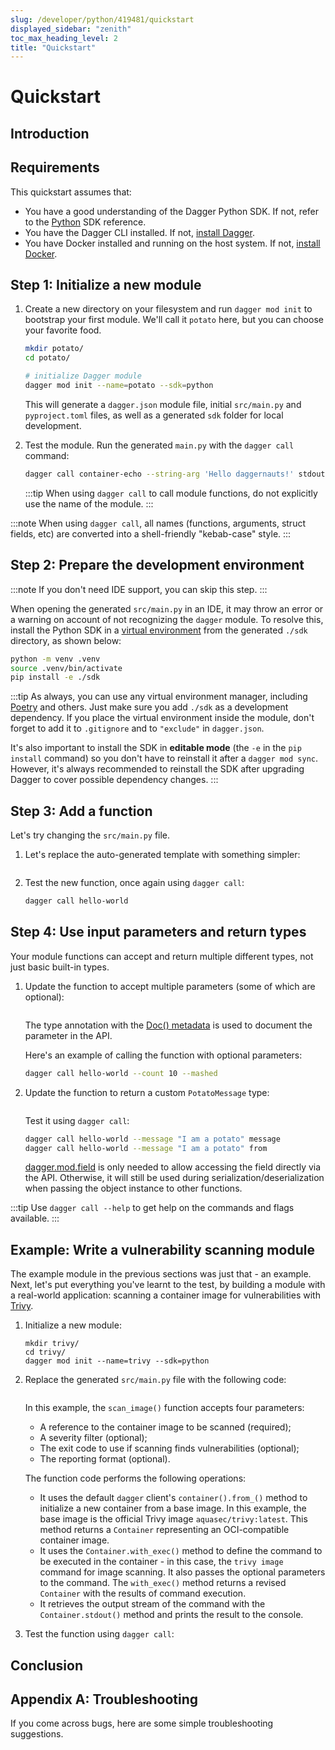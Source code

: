 ```yaml
---
slug: /developer/python/419481/quickstart
displayed_sidebar: "zenith"
toc_max_heading_level: 2
title: "Quickstart"
---
```



# Quickstart

<PartialExperimentalDocs />

## Introduction

<PartialDeveloperQuickstartIntroduction />

## Requirements

This quickstart assumes that:

- You have a good understanding of the Dagger Python SDK. If not, refer to the [Python](https://dagger-io.readthedocs.org/) SDK reference.
- You have the Dagger CLI installed. If not, [install Dagger](../../329058-install.mdx).
- You have Docker installed and running on the host system. If not, [install Docker](https://docs.docker.com/engine/install/).

## Step 1: Initialize a new module

1. Create a new directory on your filesystem and run `dagger mod init` to bootstrap your first module. We'll call it `potato` here, but you can choose your favorite food.

    ```sh
    mkdir potato/
    cd potato/

    # initialize Dagger module
    dagger mod init --name=potato --sdk=python
    ```

    This will generate a `dagger.json` module file, initial `src/main.py` and `pyproject.toml` files, as well as a generated `sdk` folder for local development.

1. Test the module. Run the generated `main.py` with the `dagger call` command:

    ```sh
    dagger call container-echo --string-arg 'Hello daggernauts!' stdout
    ```

    :::tip
    When using `dagger call` to call module functions, do not explicitly use the name of the module.
    :::

:::note
When using `dagger call`, all names (functions, arguments, struct fields, etc) are converted into a shell-friendly "kebab-case" style.
:::

## Step 2: Prepare the development environment

:::note
If you don't need IDE support, you can skip this step.
:::

When opening the generated `src/main.py` in an IDE, it may throw an error or a warning on account of not recognizing the `dagger` module. To resolve this, install the Python SDK in a [virtual environment](https://packaging.python.org/en/latest/tutorials/installing-packages/#creating-virtual-environments) from the generated `./sdk` directory, as shown below:

```sh
python -m venv .venv
source .venv/bin/activate
pip install -e ./sdk
```

:::tip
As always, you can use any virtual environment manager, including [Poetry](https://python-poetry.org) and others. Just make sure you add `./sdk` as a development dependency. If you place the virtual environment inside the module, don't forget to add it to `.gitignore` and to `"exclude"` in `dagger.json`.

It's also important to install the SDK in **editable mode** (the `-e` in the `pip install` command) so you don't have to reinstall it after a `dagger mod sync`. However, it's always recommended to reinstall the SDK after upgrading Dagger to cover possible dependency changes.
:::

## Step 3: Add a function

Let's try changing the `src/main.py` file.

1. Let's replace the auto-generated template with something simpler:

    ```python file=./snippets/quickstart/step2/main.py
    ```

1. Test the new function, once again using `dagger call`:

    ```sh
    dagger call hello-world
    ```

## Step 4: Use input parameters and return types

Your module functions can accept and return multiple different types, not just basic built-in types.

1. Update the function to accept multiple parameters (some of which are optional):

    ```python file=./snippets/quickstart/step3a/main.py
    ```

    The type annotation with the [Doc() metadata](https://peps.python.org/pep-0727/#specification) is used to document the parameter in the API.

    Here's an example of calling the function with optional parameters:

    ```sh
    dagger call hello-world --count 10 --mashed
    ```

1. Update the function to return a custom `PotatoMessage` type:

    ```python file=./snippets/quickstart/step3b/main.py
    ```

    Test it using `dagger call`:

    ```sh
    dagger call hello-world --message "I am a potato" message
    dagger call hello-world --message "I am a potato" from

    ```
    [dagger.mod.field](https://dagger-io.readthedocs.io/en/latest/module.html#dagger.mod.field)
    is only needed to allow accessing the field directly via the API. Otherwise,
    it will still be used during serialization/deserialization when passing the
    object instance to other functions.

:::tip
Use `dagger call --help` to get help on the commands and flags available.
:::

## Example: Write a vulnerability scanning module

The example module in the previous sections was just that - an example. Next, let's put everything you've learnt to the test, by building a module with a real-world application: scanning a container image for vulnerabilities with [Trivy](https://trivy.dev/).

1. Initialize a new module:

    ```shell
    mkdir trivy/
    cd trivy/
    dagger mod init --name=trivy --sdk=python
    ```

1. Replace the generated `src/main.py` file with the following code:

    ```python file=./snippets/quickstart/trivy/main.py
    ```

    In this example, the `scan_image()` function accepts four parameters:
      - A reference to the container image to be scanned (required);
      - A severity filter (optional);
      - The exit code to use if scanning finds vulnerabilities (optional);
      - The reporting format (optional).

    The function code performs the following operations:
      - It uses the default `dagger` client's `container().from_()` method to initialize a new container from a base image. In this example, the base image is the official Trivy image `aquasec/trivy:latest`. This method returns a `Container` representing an OCI-compatible container image.
      - It uses the `Container.with_exec()` method to define the command to be executed in the container - in this case, the `trivy image` command for image scanning. It also passes the optional parameters to the command. The `with_exec()` method returns a revised `Container` with the results of command execution.
      - It retrieves the output stream of the command with the `Container.stdout()` method and prints the result to the console.

1. Test the function using `dagger call`:

    <PartialDeveloperQuickstartTrivyTest />

## Conclusion

<PartialDeveloperQuickstartConclusion />

## Appendix A: Troubleshooting

If you come across bugs, here are some simple troubleshooting suggestions.

<PartialDeveloperTroubleshooting />
